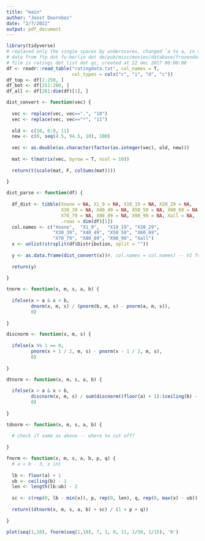 ```yaml
---
title: "main"
author: "Joost Doornbos"
date: "2/7/2022"
output: pdf_document
---
```



```r
library(tidyverse)
# replaced only the single spaces by underscores, changed `a to a, in notepad++
# data from ftp dot fu-berlin dot de/pub/misc/movies/database/frozendata
# file is ratings dot list dot gz, created at 22 dec 2017 00:00:00
df <- readr::read_table("ratingdata.txt", col_names = T,
                        col_types = cols("c", "i", "d", "c"))
df_top <- df[1:250, ]
df_bot <- df[251:260, ]
df_all <- df[261:dim(df)[1], ]
```


```r
dist_convert <- function(vec) {
  
  vec <- replace(vec, vec==".", "10")
  vec <- replace(vec, vec=="*", "11")
  
  old <- c(10, 0:9, 11)
  new <- c(0, seq(4.5, 94.5, 10), 100)
  
  vec <- as.double(as.character(factor(as.integer(vec), old, new)))
  
  mat <- t(matrix(vec, byrow = T, ncol = 10))
  
  return(t(scale(mat, F, colSums(mat))))
  
}

dist_parse <- function(df) {
  
  df_dist <- tibble(Xnone = NA, X1_9 = NA, X10_19 = NA, X20_29 = NA,
                    X30_39 = NA, X40_49 = NA, X50_59 = NA, X60_69 = NA,
                    X70_79 = NA, X80_89 = NA, X90_99 = NA, Xall = NA,
                    .rows = dim(df)[1])
  col.names <- c("Xnone",  "X1_9",   "X10_19", "X20_29",
                 "X30_39", "X40_49", "X50_59", "X60_69",
                 "X70_79", "X80_89", "X90_99", "Xall")
  x <- unlist(strsplit(df$Distribution, split = ""))
  
  y <- as.data.frame(dist_convert(x))#, col.names = col.names) -- V1 for rating 1 etc
  
  return(y)
  
}
```


```r
tnorm <- function(x, m, s, a, b) {
  
  ifelse(x > a & x < b,
         dnorm(x, m, s) / (pnorm(b, m, s) - pnorm(a, m, s)),
         0)
  
}

discnorm <- function(x, m, s) {
  
  ifelse(x %% 1 == 0,
         pnorm(x + 1 / 2, m, s) - pnorm(x - 1 / 2, m, s),
         0)
  
}

dtnorm <- function(x, m, s, a, b) {
  
  ifelse(x > a & x < b,
         discnorm(x, m, s) / sum(discnorm((floor(a) + 1):(ceiling(b) - 1), m, s)),
         0)
  
}

tdnorm <- function(x, m, s, a, b) {
  
  # check if same as above -- where to cut off?
  
}

fnorm <- function(x, m, s, a, b, p, q) {
  # a < b - 3, x int
  
  lb <- floor(a) + 1
  ub <- ceiling(b) - 1
  len <- length(lb:ub) - 2
  
  sc <- c(rep(0, lb - min(x)), p, rep(0, len), q, rep(0, max(x) - ub))
  
  return((dtnorm(x, m, s, a, b) + sc) / (1 + p + q))
  
}
```


```r
plot(seq(1,10), fnorm(seq(1,10), 7, 1, 0, 11, 1/50, 1/15), 'h')
```


```r

```


